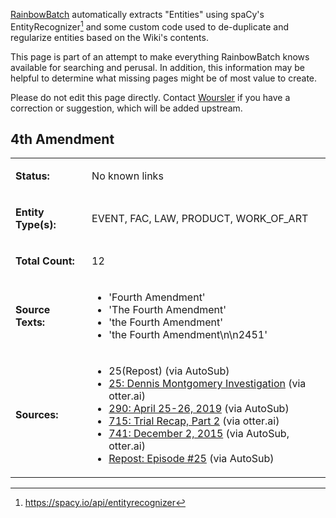 [[User:RainbowBatch | RainbowBatch]] automatically extracts "Entities" using spaCy's EntityRecognizer<ref>https://spacy.io/api/entityrecognizer</ref> and some custom code used to de-duplicate and regularize entities based on the Wiki's contents.

This page is part of an attempt to make everything RainbowBatch knows available for searching and perusal. In addition, this information may be helpful to determine what missing pages might be of most value to create.

Please do not edit this page directly. Contact [[User:Woursler | Woursler]] if you have a correction or suggestion, which will be added upstream.

==4th Amendment==
{| class="fandom-table"
|'''Status:'''
|No known links
|-
|'''Entity Type(s):'''
|EVENT, FAC, LAW, PRODUCT, WORK_OF_ART
|-
|'''Total Count:'''
|12
|-
|'''Source Texts:'''
|

*'Fourth Amendment'
*'The Fourth Amendment'
*'the Fourth Amendment'
*'the Fourth Amendment\n\n2451'

|-
|'''Sources:'''
|

*25(Repost) (via AutoSub)
*[[25: Dennis Montgomery Investigation]] (via otter.ai)
*[[290: April 25-26, 2019]] (via AutoSub)
*[[715: Trial Recap, Part 2]] (via otter.ai)
*[[741: December 2, 2015]] (via AutoSub, otter.ai)
*[[Repost: Episode 25|Repost: Episode #25]] (via AutoSub)

|}

